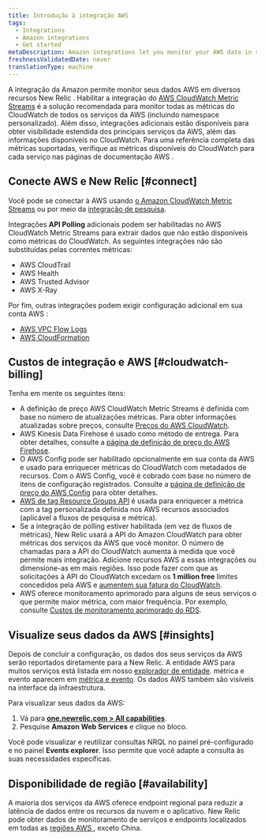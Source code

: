 ```yaml
---
title: Introdução à integração AWS
tags:
  - Integrations
  - Amazon integrations
  - Get started
metaDescription: Amazon integrations let you monitor your AWS data in several New Relic features.
freshnessValidatedDate: never
translationType: machine
---
```


A integração da Amazon permite monitor seus dados AWS em diversos recursos New Relic . Habilitar a integração do [AWS CloudWatch Metric Streams](/docs/integrations/amazon-integrations/aws-integrations-list/aws-metric-stream) é a solução recomendada para monitor todas as métricas do CloudWatch de todos os serviços da AWS (incluindo namespace personalizado). Além disso, integrações adicionais estão disponíveis para obter visibilidade estendida dos principais serviços da AWS, além das informações disponíveis no CloudWatch. Para uma referência completa das métricas suportadas, verifique as métricas disponíveis do CloudWatch para cada serviço nas páginas de documentação AWS .

## Conecte AWS e New Relic [#connect]

Você pode se conectar à AWS usando [o Amazon CloudWatch Metric Streams](/docs/infrastructure/amazon-integrations/connect/aws-metric-stream/) ou por meio da [integração de pesquisa](/docs/infrastructure/amazon-integrations/connect/connect-aws-new-relic-infrastructure-monitoring/).

Integrações <DNT>**API Polling**</DNT> adicionais podem ser habilitadas no AWS CloudWatch Metric Streams para extrair dados que não estão disponíveis como métricas do CloudWatch. As seguintes integrações não são substituídas pelas correntes métricas:

* AWS CloudTrail
* AWS Health
* AWS Trusted Advisor
* AWS X-Ray

Por fim, outras integrações podem exigir configuração adicional em sua conta AWS :

* [AWS VPC Flow Logs](/docs/infrastructure/amazon-integrations/aws-integrations-list/aws-vpc-flow-logs-monitoring-integration/)
* [AWS CloudFormation](https://github.com/newrelic/cloudformation-partner-integration)

## Custos de integração e AWS [#cloudwatch-billing]

Tenha em mente os seguintes itens:

* A definição de preço AWS CloudWatch Metric Streams é definida com base no número de atualizações métricas. Para obter informações atualizadas sobre preços, consulte [Preços do AWS CloudWatch](https://docs.aws.amazon.com/AmazonCloudWatch/latest/monitoring/CloudWatch-Metric-Streams.html).
* AWS Kinesis Data Firehose é usado como método de entrega. Para obter detalhes, consulte a [página de definição de preço do AWS Firehose](https://aws.amazon.com/kinesis/data-firehose/pricing/).
* O AWS Config pode ser habilitado opcionalmente em sua conta da AWS e usado para enriquecer métricas do CloudWatch com metadados de recursos. Com o AWS Config, você é cobrado com base no número de itens de configuração registrados. Consulte a [página de definição de preço do AWS Config](https://aws.amazon.com/config/pricing/) para obter detalhes.
* [AWS de tag Resource Groups API](https://docs.aws.amazon.com/resourcegroupstagging/latest/APIReference/overview.html) é usada para enriquecer a métrica com a tag personalizada definida nos AWS recursos associados (aplicável a fluxos de pesquisa e métrica).
* Se a integração de polling estiver habilitada (em vez de fluxos de métricas), New Relic usará a API do Amazon CloudWatch para obter métricas dos serviços da AWS que você monitor. O número de chamadas para a API do CloudWatch aumenta à medida que você permite mais integração. Adicione recursos AWS a essas integrações ou dimensione-as em mais regiões. Isso pode fazer com que as solicitações à API do CloudWatch excedam os <DNT>**1 million free**</DNT> limites concedidos pela AWS e [aumentem sua fatura do CloudWatch](/docs/infrastructure/amazon-integrations/troubleshooting/cloudwatch-billing-increase).
* AWS oferece monitoramento aprimorado para alguns de seus serviços o que permite maior métrica, com maior frequência. Por exemplo, consulte [Custos de monitoramento aprimorado do RDS](https://docs.aws.amazon.com/AmazonRDS/latest/UserGuide/USER_Monitoring.OS.overview.html#USER_Monitoring.OS.cost).

## Visualize seus dados da AWS [#insights]

Depois de concluir a configuração, os dados dos seus serviços da AWS serão reportados diretamente para a New Relic. A entidade AWS para muitos serviços está listada em nosso [explorador de entidade](/docs/new-relic-one/use-new-relic-one/ui-data/new-relic-one-entity-explorer). métrica e evento aparecem em [métrica e evento](/docs/query-your-data/explore-query-data/browse-data/introduction-data-explorer/). Os dados AWS também são visíveis na interface da infraestrutura.

Para visualizar seus dados da AWS:

1. Vá para <DNT>**[one.newrelic.com &gt; All capabilities](https://one.newrelic.com/all-capabilities)**</DNT>.
2. Pesquise <DNT>**Amazon Web Services**</DNT> e clique no bloco.

Você pode visualizar e reutilizar consultas NRQL no painel <InlinePopover type="dashboards" />pré-configurado e no painel <DNT>**Events explorer**</DNT>. Isso permite que você adapte a consulta às suas necessidades específicas.

## Disponibilidade de região [#availability]

A maioria dos serviços da AWS oferece endpoint regional para reduzir a latência de dados entre os recursos da nuvem e o aplicativo. New Relic pode obter dados de monitoramento de serviços e endpoints localizados em todas as [regiões AWS ](http://docs.aws.amazon.com/general/latest/gr/rande.html), exceto China.